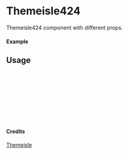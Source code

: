 
<Meta of={Themeisle424} title="Themeisle/Themeisle424" />

# Themeisle424

Themeisle424 component with different props.

#### Example

<Canvas of={Themeisle424.Primary} />

## Usage

```ts
import { Themeisle424 } from "yadl-ui";

const Example = () => {
  return (
      <Themeisle424 />
  );
};

export default Example;
```

#### Credits
[Themeisle](https://themeisle.com/illustrations/)
